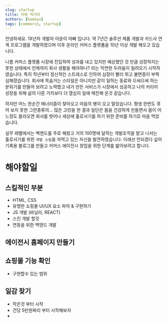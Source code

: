 ```yaml
---
slug: startup 
title: 미래 먹거리 
authors: [haekyu]
tags: [commerce, startup]
---
```


안녕하세요. 1X년차 개발자 아윤이 아빠 입니다.
약 7년간 솔루션 제품 개발과 카드사 연계 프로그램을 개발하였으며 이후 온라인 커머스 플랫폼을 10년 이상 개발 해오고 있습니다.

나름 커머스 플랫폼 시장에 진입하여 성과를 내고 있지만 예상했던 것 만큼 성장하지는 못한 상태에서 언제까지 회사 생활을 해야하나?  라는 막연한 두려움이 밀려오기 시작하였습니다.  특히 작년부터 정신적인 스트레스로 인하여 심장이 빨리 뛰고 불면증이 부쩍 심해졌습니다. 회사에 목숨거는 스타일은 아니지만 같이 일하는 동료와 으쌰으쌰 하는 분위기를 만들어 보려고 노력했고  내가 만든 서비스가 시장에서 성공하고 나의 커리어 성장을 위해 삶의 다른 가치보다 더 열심히 일에 매진해 온것 같습니다.

하지만 어느 한순간 매너리즘이 찾아오고 마음의 병이 오고 말았습니다. 평생 한번도 겪어 보지 못한 그런종류의...
많은 고민을 한 결과 일단은 몸을 건강하게 만들면서 몸이 어느정도 올라오면 회사를 벗어나 세상에 홀로서기를 하기 위한 준비를 하기로 마음 먹었습니다.

실무 레벨에서는 벡엔드를 주로 해왔고 거의 100명에 달하는 개발조직을 맡고 나서는 홀로서기를 위한 `개발 스킬`을 까먹고 있는 자신을 발견하였습니다.  이래선 안되겠다 싶어 기록용  블로그를 만들고  커머스 에이전시 창업을 위한 단계를 밟아보려고 합니다.

# 해야할일
## 스킬적인 부분
- HTML, CSS
- 유명한 쇼핑몰 UI/UX 요소 파악 &  구현하기 
- JS 개발 (바닐라, REACT)
- 스킨 개발 할것
- 연동을 위한 백엔드 개발

## 에이전시 홈페이지 만들기

## 쇼핑몰 기능 확인
- 구현할수 있는 범위

## 일감 찾기
- 작은것 부터 시작
- 건당 5만원짜리 부터 시작해보자
- 



